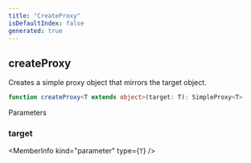 ```yaml
---
title: "CreateProxy"
isDefaultIndex: false
generated: true
---
```



<!-- This file was generated from the CommandKit source. Do not modify. Instead, re-run the "docgen" script -->


## createProxy

<GenerationInfo sourceFile="packages/commandkit/src/utils/utilities.ts" sourceLine="189" packageName="commandkit" />

Creates a simple proxy object that mirrors the target object.

```ts title="Signature"
function createProxy<T extends object>(target: T): SimpleProxy<T>
```
Parameters

### target

<MemberInfo kind="parameter" type={`T`} />

